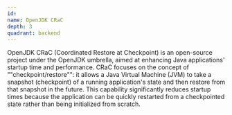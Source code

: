 ```yaml
---
id:
name: OpenJDK CRaC
depth: 3
quadrant: backend
---
```


OpenJDK CRaC (Coordinated Restore at Checkpoint) is an open-source project under the OpenJDK umbrella, aimed at enhancing Java applications' startup time and performance.
CRaC focuses on the concept of ""checkpoint/restore"": it allows a Java Virtual Machine (JVM) to take a snapshot (checkpoint) of a running application's state and then restore from that snapshot in the future.
This capability significantly reduces startup times because the application can be quickly restarted from a checkpointed state rather than being initialized from scratch.

